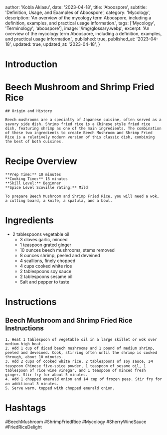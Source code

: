 
  author: 'Kobla Aklasu',
  date: '2023-04-18',
  title: 'Aboospore',
  subtitle: 'Definition, Usage, and Examples of Aboospore',
  category: 'Mycology',
  description:
    'An overview of the mycology term Aboospore, including a definition, examples, and practical usage information.',
  tags: ['Mycology', 'Terminology', 'aboospore'],
  image: '/img/glossary.webp',
  excerpt:
    'An overview of the mycology term Aboospore, including a definition, examples, and practical usage information.',
  published: true,
  published_at: '2023-04-18',
  updated: true,
  updated_at: '2023-04-18',
}


  # Introduction

# Beech Mushroom and Shrimp Fried Rice
    
    ## Origin and History
    
    Beech mushrooms are a specialty of Japanese cuisine, often served as a savory side dish. Shrimp fried rice is a Chinese style fried rice dish, featuring shrimp as one of the main ingredients. The combination of these two ingredients to create Beech Mushroom and Shrimp Fried Rice is a relatively modern version of this classic dish, combining the best of both cuisines.

# Recipe Overview

    **Prep Time:** 10 minutes  
    **Cooking Time:** 15 minutes  
    **Skill Level:** Beginner  
    **Spice Level Scoville rating:** Mild  
    
    To prepare Beech Mushroom and Shrimp Fried Rice, you will need a wok, a cutting board, a knife, a spatula, and a bowl.

# Ingredients

- 2 tablespoons vegetable oil
    - 3 cloves garlic, minced
    - 1 teaspoon grated ginger
    - 10 ounces beech mushrooms, stems removed
    - 8 ounces shrimp, peeled and deveined
    - 4 scallions, finely chopped
    - 4 cups cooked white rice
    - 2 tablespoons soy sauce
    - 2 tablespoons sesame oil
    - Salt and pepper to taste

# Instructions

## Beech Mushroom and Shrimp Fried Rice Instructions
    
    1. Heat 1 tablespoon of vegetable oil in a large skillet or wok over medium-high heat.
    2. Add 1 cup of diced beech mushrooms and 1 pound of medium shrimp, peeled and deveined. Cook, stirring often until the shrimp is cooked through, about 10 minutes.
    3. Add 2 cups of cooked white rice, 2 tablespoons of soy sauce, 1⁄4 teaspoon Chinese five-spice powder, 1 teaspoon of sesame oil, 1 tablespoon of rice wine vinegar, and 1 teaspoon of minced fresh ginger. Stir fry for about 5 minutes.
    4. Add 1 chopped emerald onion and 1⁄4 cup of frozen peas. Stir fry for an additional 3 minutes.
    5. Serve warm, topped with chopped emerald onion.

# Hashtags

#BeechMushroom #ShrimpFriedRice #Mycology #SherryWineSauce #FriedRiceDelight
